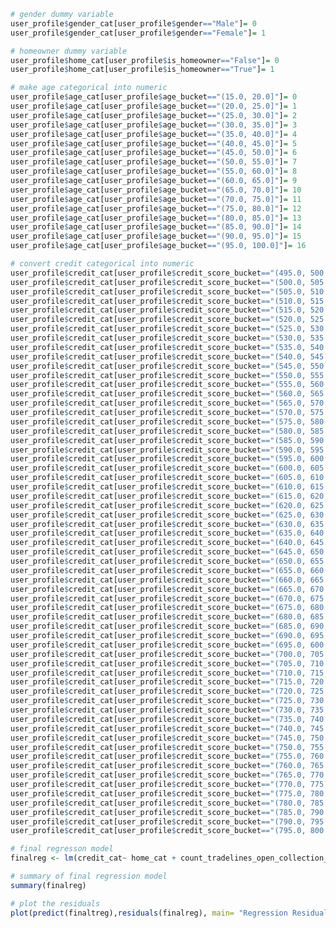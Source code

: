 ```{r setup, include=FALSE}

# gender dummy variable
user_profile$gender_cat[user_profile$gender=="Male"]= 0
user_profile$gender_cat[user_profile$gender=="Female"]= 1

# homeowner dummy variable
user_profile$home_cat[user_profile$is_homeowner=="False"]= 0
user_profile$home_cat[user_profile$is_homeowner=="True"]= 1

# make age categorical into numeric
user_profile$age_cat[user_profile$age_bucket=="(15.0, 20.0]"]= 0
user_profile$age_cat[user_profile$age_bucket=="(20.0, 25.0]"]= 1
user_profile$age_cat[user_profile$age_bucket=="(25.0, 30.0]"]= 2
user_profile$age_cat[user_profile$age_bucket=="(30.0, 35.0]"]= 3
user_profile$age_cat[user_profile$age_bucket=="(35.0, 40.0]"]= 4
user_profile$age_cat[user_profile$age_bucket=="(40.0, 45.0]"]= 5
user_profile$age_cat[user_profile$age_bucket=="(45.0, 50.0]"]= 6
user_profile$age_cat[user_profile$age_bucket=="(50.0, 55.0]"]= 7
user_profile$age_cat[user_profile$age_bucket=="(55.0, 60.0]"]= 8
user_profile$age_cat[user_profile$age_bucket=="(60.0, 65.0]"]= 9
user_profile$age_cat[user_profile$age_bucket=="(65.0, 70.0]"]= 10
user_profile$age_cat[user_profile$age_bucket=="(70.0, 75.0]"]= 11
user_profile$age_cat[user_profile$age_bucket=="(75.0, 80.0]"]= 12
user_profile$age_cat[user_profile$age_bucket=="(80.0, 85.0]"]= 13
user_profile$age_cat[user_profile$age_bucket=="(85.0, 90.0]"]= 14
user_profile$age_cat[user_profile$age_bucket=="(90.0, 95.0]"]= 15
user_profile$age_cat[user_profile$age_bucket=="(95.0, 100.0]"]= 16

# convert credit categorical into numeric
user_profile$credit_cat[user_profile$credit_score_bucket=="(495.0, 500.0]"]= 0
user_profile$credit_cat[user_profile$credit_score_bucket=="(500.0, 505.0]"]= 1
user_profile$credit_cat[user_profile$credit_score_bucket=="(505.0, 510.0]"]= 2
user_profile$credit_cat[user_profile$credit_score_bucket=="(510.0, 515.0]"]= 3
user_profile$credit_cat[user_profile$credit_score_bucket=="(515.0, 520.0]"]= 4
user_profile$credit_cat[user_profile$credit_score_bucket=="(520.0, 525.0]"]= 5
user_profile$credit_cat[user_profile$credit_score_bucket=="(525.0, 530.0]"]= 6
user_profile$credit_cat[user_profile$credit_score_bucket=="(530.0, 535.0]"]= 7
user_profile$credit_cat[user_profile$credit_score_bucket=="(535.0, 540.0]"]= 8
user_profile$credit_cat[user_profile$credit_score_bucket=="(540.0, 545.0]"]= 9
user_profile$credit_cat[user_profile$credit_score_bucket=="(545.0, 550.0]"]= 10
user_profile$credit_cat[user_profile$credit_score_bucket=="(550.0, 555.0]"]= 11
user_profile$credit_cat[user_profile$credit_score_bucket=="(555.0, 560.0]"]= 12
user_profile$credit_cat[user_profile$credit_score_bucket=="(560.0, 565.0]"]= 13
user_profile$credit_cat[user_profile$credit_score_bucket=="(565.0, 570.0]"]= 14
user_profile$credit_cat[user_profile$credit_score_bucket=="(570.0, 575.0]"]= 15
user_profile$credit_cat[user_profile$credit_score_bucket=="(575.0, 580.0]"]= 16
user_profile$credit_cat[user_profile$credit_score_bucket=="(580.0, 585.0]"]= 17
user_profile$credit_cat[user_profile$credit_score_bucket=="(585.0, 590.0]"]= 18
user_profile$credit_cat[user_profile$credit_score_bucket=="(590.0, 595.0]"]= 19
user_profile$credit_cat[user_profile$credit_score_bucket=="(595.0, 600.0]"]= 20
user_profile$credit_cat[user_profile$credit_score_bucket=="(600.0, 605.0]"]= 21
user_profile$credit_cat[user_profile$credit_score_bucket=="(605.0, 610.0]"]= 22
user_profile$credit_cat[user_profile$credit_score_bucket=="(610.0, 615.0]"]= 23
user_profile$credit_cat[user_profile$credit_score_bucket=="(615.0, 620.0]"]= 24
user_profile$credit_cat[user_profile$credit_score_bucket=="(620.0, 625.0]"]= 25
user_profile$credit_cat[user_profile$credit_score_bucket=="(625.0, 630.0]"]= 26
user_profile$credit_cat[user_profile$credit_score_bucket=="(630.0, 635.0]"]= 27
user_profile$credit_cat[user_profile$credit_score_bucket=="(635.0, 640.0]"]= 28
user_profile$credit_cat[user_profile$credit_score_bucket=="(640.0, 645.0]"]= 29
user_profile$credit_cat[user_profile$credit_score_bucket=="(645.0, 650.0]"]= 30
user_profile$credit_cat[user_profile$credit_score_bucket=="(650.0, 655.0]"]= 31
user_profile$credit_cat[user_profile$credit_score_bucket=="(655.0, 660.0]"]= 32
user_profile$credit_cat[user_profile$credit_score_bucket=="(660.0, 665.0]"]= 33
user_profile$credit_cat[user_profile$credit_score_bucket=="(665.0, 670.0]"]= 34
user_profile$credit_cat[user_profile$credit_score_bucket=="(670.0, 675.0]"]= 35
user_profile$credit_cat[user_profile$credit_score_bucket=="(675.0, 680.0]"]= 36
user_profile$credit_cat[user_profile$credit_score_bucket=="(680.0, 685.0]"]= 37
user_profile$credit_cat[user_profile$credit_score_bucket=="(685.0, 690.0]"]= 38
user_profile$credit_cat[user_profile$credit_score_bucket=="(690.0, 695.0]"]= 39
user_profile$credit_cat[user_profile$credit_score_bucket=="(695.0, 600.0]"]= 40
user_profile$credit_cat[user_profile$credit_score_bucket=="(700.0, 705.0]"]= 41
user_profile$credit_cat[user_profile$credit_score_bucket=="(705.0, 710.0]"]= 42
user_profile$credit_cat[user_profile$credit_score_bucket=="(710.0, 715.0]"]= 43
user_profile$credit_cat[user_profile$credit_score_bucket=="(715.0, 720.0]"]= 44
user_profile$credit_cat[user_profile$credit_score_bucket=="(720.0, 725.0]"]= 45
user_profile$credit_cat[user_profile$credit_score_bucket=="(725.0, 730.0]"]= 46
user_profile$credit_cat[user_profile$credit_score_bucket=="(730.0, 735.0]"]= 47
user_profile$credit_cat[user_profile$credit_score_bucket=="(735.0, 740.0]"]= 48
user_profile$credit_cat[user_profile$credit_score_bucket=="(740.0, 745.0]"]= 49
user_profile$credit_cat[user_profile$credit_score_bucket=="(745.0, 750.0]"]= 50
user_profile$credit_cat[user_profile$credit_score_bucket=="(750.0, 755.0]"]= 51
user_profile$credit_cat[user_profile$credit_score_bucket=="(755.0, 760.0]"]= 52
user_profile$credit_cat[user_profile$credit_score_bucket=="(760.0, 765.0]"]= 53
user_profile$credit_cat[user_profile$credit_score_bucket=="(765.0, 770.0]"]= 54
user_profile$credit_cat[user_profile$credit_score_bucket=="(770.0, 775.0]"]= 55
user_profile$credit_cat[user_profile$credit_score_bucket=="(775.0, 780.0]"]= 56
user_profile$credit_cat[user_profile$credit_score_bucket=="(780.0, 785.0]"]= 57
user_profile$credit_cat[user_profile$credit_score_bucket=="(785.0, 790.0]"]= 58
user_profile$credit_cat[user_profile$credit_score_bucket=="(790.0, 795.0]"]= 59
user_profile$credit_cat[user_profile$credit_score_bucket=="(795.0, 800.0]"]= 60

# final regresson model
finalreg <- lm(credit_cat~ home_cat + count_tradelines_open_collection_accounts + max_cc_limit + tradelines_avg_days_since_opened, user_profile)

# summary of final regression model
summary(finalreg)

# plot the residuals
plot(predict(finaltreg),residuals(finalreg), main= "Regression Residuals")
```
